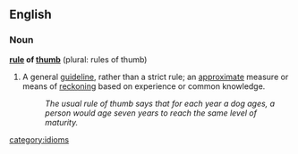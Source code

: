 ==English==
===Noun===
'''[[rule]] of [[thumb]]''' (plural: rules of thumb)

# A general [[guideline]], rather than a strict rule; an [[approximate]] measure or means of [[reckon]]ing based on experience or common knowledge.
#: ''The usual rule of thumb says that for each year a dog ages, a person would age seven years to reach the same level of maturity.''

[[category:idioms]]